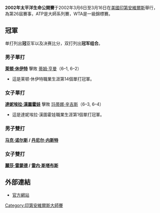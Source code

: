 {{TennisEventInfo|2002|太平洋生命公開賽|
| date=3月6日 - 3月16日 (女子)<br /> 3月11日 - 3月17日 (男子)
| edition=26屆
| champms= {{flagicon|AUS}} [[莱顿·休伊特|莱顿·休伊特]]
| champws= {{flagicon|SVK}} [[達妮埃拉·漢圖霍娃|達妮埃拉·漢圖霍娃]]
| champmd= {{flagicon|BAH}} [[马克·诺尔斯|马克·诺尔斯]] / {{flagicon|CAN}} [[丹尼尔·内斯特|丹尼尔·内斯特]]
| champwd= {{flagicon|USA}} [[麗莎·雷蒙德|麗莎·雷蒙德]] / {{flagicon|AUS}} [[雷内·斯塔布斯|雷内·斯塔布斯]]
}}
{{noteTA
|G1=Tennis
|1=zh-hans:半决赛; zh-hk:準決賽; zh-tw:四強;
|2=zh-hans:四分之一决赛; zh-hk:半準決賽; zh-tw:八強;
|3=zh-hans:太平洋寿险杯;zh-hk:太平洋生命公開賽;zh-tw:太平洋人壽網賽;
}}

'''2002年太平洋生命公開賽'''于2002年3月6日至3月16日在[[美國|美國]][[印第安維爾斯|印第安維爾斯]]舉行，為第26屆賽事，ATP是大師系列賽，WTA是一級錦標賽。

==冠軍==
单打列出'''冠'''亚军以及决赛比分，双打列出'''冠军组合'''。
===男子單打===
{{main|2002年太平洋生命公開賽男子單打比賽}}
'''{{flagicon|AUS}} [[莱顿·休伊特|莱顿·休伊特]]''' 擊敗 {{flagicon|GBR}} [[蒂姆·亨曼|蒂姆·亨曼]]（6–1, 6–2）
*這是莱顿·休伊特職業生涯第14個單打冠軍。

===女子單打===
{{main|2002年太平洋生命公開賽女子單打比賽}}
'''{{flagicon|SVK}} [[達妮埃拉·漢圖霍娃|達妮埃拉·漢圖霍娃]]''' 擊敗 {{flagicon|SUI}} [[玛蒂娜·辛吉斯|玛蒂娜·辛吉斯]]（6–3, 6–4）
*這是達妮埃拉·漢圖霍娃職業生涯第1個單打冠軍。

===男子雙打===
{{main|2002年太平洋生命公開賽男子雙打比賽}}
'''{{flagicon|BAH}} [[马克·诺尔斯|马克·诺尔斯]] / {{flagicon|CAN}} [[丹尼尔·内斯特|丹尼尔·内斯特]]'''

===女子雙打===
{{main|2002年太平洋生命公開賽女子雙打比賽}}
'''{{flagicon|USA}} [[麗莎·雷蒙德|麗莎·雷蒙德]] / {{flagicon|AUS}} [[雷内·斯塔布斯|雷内·斯塔布斯]]'''

==外部連結==
*[https://web.archive.org/web/20100529230855/http://www.bnpparibasopen.org/ 官方網站]

{{印第安維爾斯大師賽}}
{{DEFAULTSORT:BNP Paribas Open}}
[[Category:印第安維爾斯大師賽|Category:印第安維爾斯大師賽]]